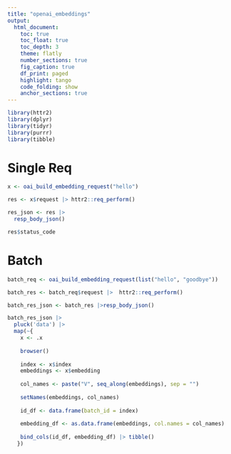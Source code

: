 ```yaml
---
title: "openai_embeddings"
output: 
  html_document:
    toc: true
    toc_float: true
    toc_depth: 3
    theme: flatly
    number_sections: true
    fig_caption: true
    df_print: paged
    highlight: tango
    code_folding: show
    anchor_sections: true
---
```


```r
library(httr2)
library(dplyr)
library(tidyr)
library(purrr)
library(tibble)
```

# Single Req

```r
x <- oai_build_embedding_request("hello")

res <- x$request |> httr2::req_perform()
```

```r
res_json <- res |> 
  resp_body_json()

res$status_code

```

# Batch

```r
batch_req <- oai_build_embedding_request(list("hello", "goodbye"))

batch_res <- batch_req$request |>  httr2::req_perform()

batch_res_json <- batch_res |>resp_body_json()

batch_res_json |>
  pluck('data') |>
  map(~{
    x <- .x
    
    browser()
    
    index <- x$index
    embeddings <- x$embedding
    
    col_names <- paste("V", seq_along(embeddings), sep = "")
    
    setNames(embeddings, col_names)
    
    id_df <- data.frame(batch_id = index)
    
    embedding_df <- as.data.frame(embeddings, col.names = col_names)
    
    bind_cols(id_df, embedding_df) |> tibble()
   }) 

```
